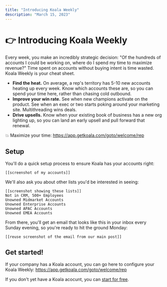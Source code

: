 ```yaml
---
title: "Introducing Koala Weekly"
description: "March 15, 2023"
---
```


# 👉 Introducing Koala Weekly

Every week, you make an incredibly strategic decision: "Of the hundreds of accounts I could be working on, where do I spend my time to maximize revenue?" Time spent on accounts without buying intent is time wasted. Koala Weekly is your cheat sheet.

- **Find the heat.** On average, a rep's territory has 5-10 new accounts heating up every week. Know which accounts these are, so you can spend your time here, rather than chasing cold outbound.
- **Improve your win rate.** See when new champions activate on the product. See when an exec or two starts poking around your marketing site. Multithreading wins deals.
- **Drive upsells.** Know when your existing book of business has a new org lighting up, so you can land an early upsell and pull forward that renewal.

💥 Maximize your time: https://app.getkoala.com/goto/welcome/rep

## Setup

You'll do a quick setup process to ensure Koala has your accounts right:

```
[[screenshot of my accounts]]
```

We'll also ask you about other lists you'd be interested in seeing:

```
[[screenshot showing these lists]]
Not in CRM, 500+ Employees
Unowned Midmarket Accounts
Unowned Enterprise Accounts
Unowned APAC Accounts
Unowned EMEA Accounts
```

From there, you'll get an email that looks like this in your inbox every Sunday evening, so you're ready to hit the ground Monday:

```
[[reuse screenshot of the email from our main post]]
```

## Get started!

If your company has a Koala account, you can go here to configure your Koala Weekly: https://app.getkoala.com/goto/welcome/rep

If you don't yet have a Koala acocunt, you can <a href="https://app.getkoala.com/signup">start for free</a>.
